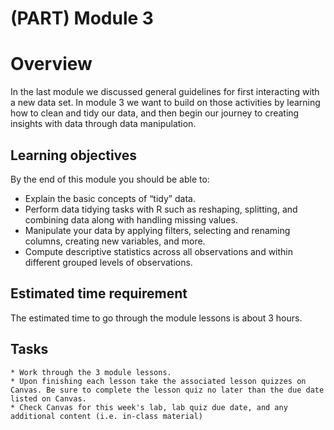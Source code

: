 # (PART) Module 3 {-}

# Overview

In the last module we discussed general guidelines for first interacting with a new data set. In module 3 we want to build on those activities by learning how to clean and tidy our data, and then begin our journey to creating insights with data through data manipulation.

## Learning objectives

By the end of this module you should be able to:

- Explain the basic concepts of "tidy" data.
- Perform data tidying tasks with R such as reshaping, splitting, and combining data along with handling missing values.
- Manipulate your data by applying filters, selecting and renaming columns, creating new variables, and more.
- Compute descriptive statistics across all observations and within different grouped levels of observations.

## Estimated time requirement

The estimated time to go through the module lessons is about 3 hours.

## Tasks

```block
* Work through the 3 module lessons.
* Upon finishing each lesson take the associated lesson quizzes on Canvas. Be sure to complete the lesson quiz no later than the due date listed on Canvas.
* Check Canvas for this week's lab, lab quiz due date, and any additional content (i.e. in-class material)
```
